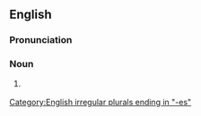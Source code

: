 {{also|metástases|métastases|métastasés}}

==English==

===Pronunciation===
{{rfp|lang=en}}

===Noun===
{{head|en|noun plural form}}

# {{lb|en|medicine}} {{plural of|metastasis|lang=en}}

[[Category:English irregular plurals ending in "-es"]]